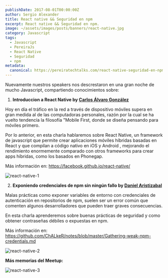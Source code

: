 ```yaml
---
publishDate: 2017-08-01T00:00:00Z
author: Sergio Alexander
title: React native && Seguridad en npm
excerpt: React native && Seguridad en npm.
image: ~/assets/images/posts/banners/react-native.jpg
category: Javascript
tags:
  - Javascript
  - PereiraJs
  - React Native
  - Seguridad
  - npm
metadata:
  canonical: https://pereiratechtalks.com/react-native-seguridad-en-npm/
---
```


Nuevamente nuestros speakers nos descrestaron en una gran noche de mucho Javascript, compartiendo conocimientos sobre:

1. **Introduccion a React Native by [Carlos Álvaro González](https://twitter.com/caal_15)**

Hoy en día el tráfico en la red a través de dispositivo móviles supera en gran medida al de las computadoras personales, razón por la cual se ha vuelto tendencía la filosofía "Mobile First, donde se diseña pensando para móviles primero.

Por lo anterior, en esta charla hablaremos sobre React Native, un framework de javascript que permite crear aplicaciones móviles híbridas basadas en React y que compilan a código nativo en iOS y Android , mejorando el rendimiento enormemente comparado con otros frameworks para crear apps híbridas, como los basados en Phonegap.

Más información en: https://facebook.github.io/react-native/

![react-native-1](~/assets/images/posts/content/react-native-1.jpg)

2. **Exponiendo credenciales de npm sin ningún fallo by [Daniel Aristizabal](https://twitter.com/cronopio2)**

Malas prácticas como exponer variables de entorno con credenciales de autenticación en repositorios de npm, suelen ser un error común que comenten algunos desarrolladores que pueden traer graves consecuencias.

En esta charla aprenderemos sobre buenas prácticas de seguridad y como obtener contraseñas débiles o expuestas en npm.

Más información en: https://github.com/ChALkeR/notes/blob/master/Gathering-weak-npm-credentials.md

![react-native-2](~/assets/images/posts/content/react-native-2.jpg)

**Más memorias del Meetup:**

![react-native-3](~/assets/images/posts/content/react-native-3.jpg)